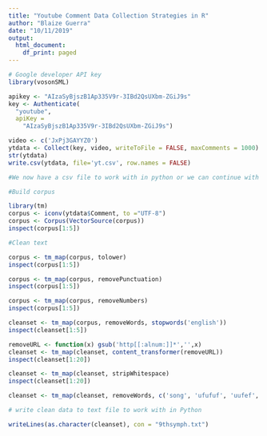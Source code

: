 ```yaml
---
title: "Youtube Comment Data Collection Strategies in R"
author: "Blaize Guerra"
date: "10/11/2019"
output:
  html_document:
    df_print: paged
---
```



```r
# Google developer API key
library(vosonSML)

apikey <- "AIzaSyBjszB1Ap335V9r-3IBd2QsUXbm-ZGiJ9s"
key <- Authenticate(
  "youtube",  
  apiKey = 
    "AIzaSyBjszB1Ap335V9r-3IBd2QsUXbm-ZGiJ9s")
```




```r
video <- c('JxPj3GAYYZ0')
ytdata <- Collect(key, video, writeToFile = FALSE, maxComments = 1000)
str(ytdata)
write.csv(ytdata, file='yt.csv', row.names = FALSE)

#We now have a csv file to work with in python or we can continue with the data preprocessing in the next steps
```



```r
#Build corpus

library(tm)
corpus <- iconv(ytdata$Comment, to ="UTF-8")
corpus <- Corpus(VectorSource(corpus))
inspect(corpus[1:5])

#Clean text

corpus <- tm_map(corpus, tolower)
inspect(corpus[1:5])

corpus <- tm_map(corpus, removePunctuation)
inspect(corpus[1:5])

corpus <- tm_map(corpus, removeNumbers)
inspect(corpus[1:5])

cleanset <- tm_map(corpus, removeWords, stopwords('english'))
inspect(cleanset[1:5])

removeURL <- function(x) gsub('http[[:alnum:]]*','',x)
cleanset <- tm_map(cleanset, content_transformer(removeURL))
inspect(cleanset[1:20])

cleanset <- tm_map(cleanset, stripWhitespace)
inspect(cleanset[1:20])

cleanset <- tm_map(cleanset, removeWords, c('song', 'ufufuf', 'uufef','got','get','made','someone','ever','sure','thats','listen'))

# write clean data to text file to work with in Python

writeLines(as.character(cleanset), con = "9thsymph.txt")
```


